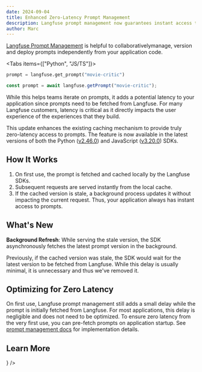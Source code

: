 ```yaml
---
date: 2024-09-04
title: Enhanced Zero-Latency Prompt Management
description: Langfuse prompt management now guarantees instant access to prompts after first use while refreshing the cached version in the background.
author: Marc
---
```



<ChangelogHeader />

[Langfuse Prompt Management](/docs/prompts) is helpful to collaborativelymanage, version and deploy prompts independently from your application code.

<Tabs items={["Python", "JS/TS"]}>
<Tab>

```python
prompt = langfuse.get_prompt("movie-critic")
```

</Tab>
<Tab>

```typescript
const prompt = await langfuse.getPrompt("movie-critic");
```

</Tab>
</Tabs>

While this helps teams iterate on prompts, it adds a potential latency to your application since prompts need to be fetched from Langfuse. For many Langfuse customers, latency is critical as it directly impacts the user experience of the experiences that they build.

This update enhances the existing caching mechanism to provide truly zero-latency access to prompts. The feature is now available in the latest versions of both the Python ([v2.46.0](https://github.com/langfuse/langfuse-python/releases/tag/v2.46.0)) and JavaScript ([v3.20.0](https://github.com/langfuse/langfuse-js/releases/tag/v3.20.0)) SDKs.

## How It Works

1. On first use, the prompt is fetched and cached locally by the Langfuse SDKs.
2. Subsequent requests are served instantly from the local cache.
3. If the cached version is stale, a background process updates it without impacting the current request. Thus, your application always has instant access to prompts.

## What's New

**Background Refresh**: While serving the stale version, the SDK asynchronously fetches the latest prompt version in the background.

Previously, if the cached version was stale, the SDK would wait for the latest version to be fetched from Langfuse. While this delay is usually minimal, it is unnecessary and thus we've removed it.

## Optimizing for Zero Latency

On first use, Langfuse prompt management still adds a small delay while the prompt is initially fetched from Langfuse. For most applications, this delay is negligible and does not need to be optimized. To ensure zero latency from the very first use, you can pre-fetch prompts on application startup. See [prompt management docs](/docs/prompts) for implementation details.

## Learn More


<Cards num={2}>
  <Card
    title="Documentation"
    href="/docs/prompts/get-started"
    icon={<Book />}
  />
</Cards>
